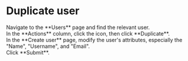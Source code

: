 # Duplicate user

<Steps>

<div>
<Nav name="console" />
</div>

<div>
Navigate to the **Users** page and find the relevant user.
</div>

<div>
In the **Actions** column, click the <Icon name="..."/> icon, then click **Duplicate**.
</div>

<div>
In the **Create user** page, modify the user's attributes, especially the "Name", "Username", and "Email".
</div>

<div>
Click **Submit**.
</div>

</Steps>